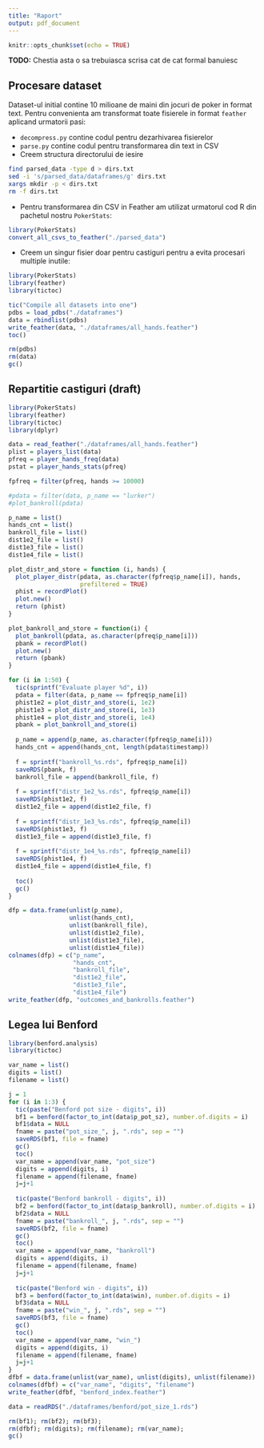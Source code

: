 ```yaml
---
title: "Raport"
output: pdf_document
---
```


```r
knitr::opts_chunk$set(echo = TRUE)
```

**TODO:** Chestia asta o sa trebuiasca scrisa cat de cat formal banuiesc

## Procesare dataset
Dataset-ul initial contine 10 milioane de maini din jocuri de poker in format text. Pentru convenienta am transformat toate fisierele in format `feather` aplicand urmatorii pasi:

* `decompress.py` contine codul pentru dezarhivarea fisierelor
* `parse.py` contine codul pentru transformarea din text in CSV
* Creem structura directorului de iesire
```bash
find parsed_data -type d > dirs.txt
sed -i 's/parsed_data/dataframes/g' dirs.txt
xargs mkdir -p < dirs.txt
rm -f dirs.txt
```
* Pentru transformarea din CSV in Feather am utilizat urmatorul cod R din pachetul nostru `PokerStats`:
```r
library(PokerStats)
convert_all_csvs_to_feather("./parsed_data")
```

* Creem un singur fisier doar pentru castiguri pentru a evita procesari multiple inutile:
```r
library(PokerStats)
library(feather)
library(tictoc)

tic("Compile all datasets into one")
pdbs = load_pdbs("./dataframes")
data = rbindlist(pdbs)
write_feather(data, "./dataframes/all_hands.feather")
toc()

rm(pdbs)
rm(data)
gc()
```

## Repartitie castiguri (draft)

```r
library(PokerStats)
library(feather)
library(tictoc)
library(dplyr)

data = read_feather("./dataframes/all_hands.feather")
plist = players_list(data)
pfreq = player_hands_freq(data)
pstat = player_hands_stats(pfreq)

fpfreq = filter(pfreq, hands >= 10000)

#pdata = filter(data, p_name == "lurker")
#plot_bankroll(pdata)

p_name = list()
hands_cnt = list()
bankroll_file = list()
dist1e2_file = list()
dist1e3_file = list()
dist1e4_file = list()

plot_distr_and_store = function (i, hands) {
  plot_player_distr(pdata, as.character(fpfreq$p_name[i]), hands,
                    prefiltered = TRUE)
  phist = recordPlot()
  plot.new()
  return (phist)
}

plot_bankroll_and_store = function(i) {
  plot_bankroll(pdata, as.character(pfreq$p_name[i]))
  pbank = recordPlot()
  plot.new()
  return (pbank)
}

for (i in 1:50) {
  tic(sprintf("Evaluate player %d", i))
  pdata = filter(data, p_name == fpfreq$p_name[i])
  phist1e2 = plot_distr_and_store(i, 1e2)
  phist1e3 = plot_distr_and_store(i, 1e3)
  phist1e4 = plot_distr_and_store(i, 1e4)
  pbank = plot_bankroll_and_store(i)
  
  p_name = append(p_name, as.character(fpfreq$p_name[i]))
  hands_cnt = append(hands_cnt, length(pdata$timestamp))
  
  f = sprintf("bankroll_%s.rds", fpfreq$p_name[i])
  saveRDS(pbank, f)
  bankroll_file = append(bankroll_file, f)
  
  f = sprintf("distr_1e2_%s.rds", fpfreq$p_name[i])
  saveRDS(phist1e2, f)
  dist1e2_file = append(dist1e2_file, f)
  
  f = sprintf("distr_1e3_%s.rds", fpfreq$p_name[i])
  saveRDS(phist1e3, f)
  dist1e3_file = append(dist1e3_file, f)
  
  f = sprintf("distr_1e4_%s.rds", fpfreq$p_name[i])
  saveRDS(phist1e4, f)
  dist1e4_file = append(dist1e4_file, f)
  
  toc()
  gc()
}

dfp = data.frame(unlist(p_name), 
                 unlist(hands_cnt), 
                 unlist(bankroll_file),
                 unlist(dist1e2_file),
                 unlist(dist1e3_file),
                 unlist(dist1e4_file))
colnames(dfp) = c("p_name",
                  "hands_cnt",
                  "bankroll_file",
                  "dist1e2_file",
                  "dist1e3_file",
                  "dist1e4_file")
write_feather(dfp, "outcomes_and_bankrolls.feather")
```

## Legea lui Benford

```r
library(benford.analysis)
library(tictoc)

var_name = list()
digits = list()
filename = list()

j = 1
for (i in 1:3) {
  tic(paste("Benford pot size - digits", i))
  bf1 = benford(factor_to_int(data$p_pot_sz), number.of.digits = i)
  bf1$data = NULL
  fname = paste("pot_size_", j, ".rds", sep = "")
  saveRDS(bf1, file = fname)
  gc()
  toc()
  var_name = append(var_name, "pot_size")
  digits = append(digits, i)
  filename = append(filename, fname)
  j=j+1
  
  tic(paste("Benford bankroll - digits", i))
  bf2 = benford(factor_to_int(data$p_bankroll), number.of.digits = i)
  bf2$data = NULL
  fname = paste("bankroll_", j, ".rds", sep = "")
  saveRDS(bf2, file = fname)
  gc()
  toc()
  var_name = append(var_name, "bankroll")
  digits = append(digits, i)
  filename = append(filename, fname)
  j=j+1
  
  tic(paste("Benford win - digits", i))
  bf3 = benford(factor_to_int(data$win), number.of.digits = i)
  bf3$data = NULL
  fname = paste("win_", j, ".rds", sep = "")
  saveRDS(bf3, file = fname)
  gc()
  toc()
  var_name = append(var_name, "win_")
  digits = append(digits, i)
  filename = append(filename, fname)
  j=j+1
}
dfbf = data.frame(unlist(var_name), unlist(digits), unlist(filename))
colnames(dfbf) = c("var_name", "digits", "filename")
write_feather(dfbf, "benford_index.feather")

data = readRDS("./dataframes/benford/pot_size_1.rds")

rm(bf1); rm(bf2); rm(bf3);
rm(dfbf); rm(digits); rm(filename); rm(var_name);
gc()
```
